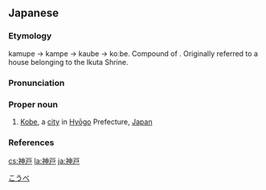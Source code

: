 {{also|神戶|神户}}
==Japanese==
{{wikipedia|Kōbe}}
{{ja-kanjitab|こう|へ|k2=べ|yomi=kun}}

===Etymology===
kamupe → kampe → kaube → koːbe. Compound of {{compound|神|tr1=kamu|t1=god|戸|tr2=he|t2=house|lang=ja}}. Originally referred to a house belonging to the Ikuta Shrine.

===Pronunciation===
{{ja-pron|こうべ|acc=a|acc_ref=R:NHK Hatsuon}}

===Proper noun===
{{ja-pos|こうべ|proper|hhira=かうべ}}

# [[Kobe]], a [[city]] in [[Hyōgo]] Prefecture, [[Japan]]

===References===
<references/>

[[Category:ja:Cities|こうべ]]

[[cs:神戸]]
[[la:神戸]]
[[ja:神戸]]